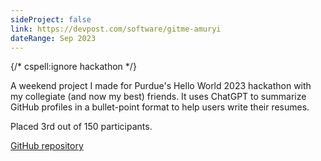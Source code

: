 ```yaml
---
sideProject: false
link: https://devpost.com/software/gitme-amuryi
dateRange: Sep 2023
---
```

{/* cspell:ignore hackathon */}

A weekend project I made for Purdue's Hello World 2023 hackathon with my collegiate (and now my best) friends. It uses ChatGPT to summarize GitHub profiles in a bullet-point format to help users write their resumes.

Placed 3rd out of 150 participants.

[GitHub repository](https://github.com/Leo7Deng/GitMe)
